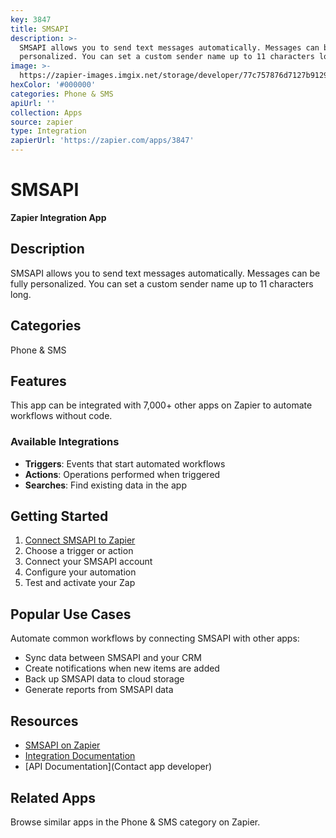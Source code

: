 ```yaml
---
key: 3847
title: SMSAPI
description: >-
  SMSAPI allows you to send text messages automatically. Messages can be fully
  personalized. You can set a custom sender name up to 11 characters long.
image: >-
  https://zapier-images.imgix.net/storage/developer/77c757876d7127b91297acd641d582bc.png?auto=format%2Ccompress&ixlib=python-3.0.0&q=50
hexColor: '#000000'
categories: Phone & SMS
apiUrl: ''
collection: Apps
source: zapier
type: Integration
zapierUrl: 'https://zapier.com/apps/3847'
---
```

# SMSAPI

**Zapier Integration App**

## Description

SMSAPI allows you to send text messages automatically. Messages can be fully personalized. You can set a custom sender name up to 11 characters long.

## Categories

Phone & SMS

## Features

This app can be integrated with 7,000+ other apps on Zapier to automate workflows without code.

### Available Integrations

- **Triggers**: Events that start automated workflows
- **Actions**: Operations performed when triggered
- **Searches**: Find existing data in the app

## Getting Started

1. [Connect SMSAPI to Zapier](https://zapier.com/apps/3847)
2. Choose a trigger or action
3. Connect your SMSAPI account
4. Configure your automation
5. Test and activate your Zap

## Popular Use Cases

Automate common workflows by connecting SMSAPI with other apps:

- Sync data between SMSAPI and your CRM
- Create notifications when new items are added
- Back up SMSAPI data to cloud storage
- Generate reports from SMSAPI data

## Resources

- [SMSAPI on Zapier](https://zapier.com/apps/3847)
- [Integration Documentation](https://zapier.com/apps/3847/integrations)
- [API Documentation](Contact app developer)

## Related Apps

Browse similar apps in the Phone & SMS category on Zapier.
